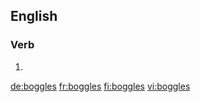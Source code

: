 
==English==

===Verb===
{{head|en|verb form}}

# {{en-third-person singular of|boggle}}

[[de:boggles]]
[[fr:boggles]]
[[fi:boggles]]
[[vi:boggles]]